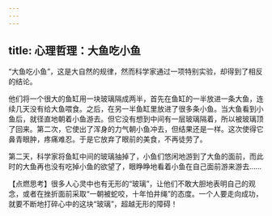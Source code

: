 ```yaml
---
---
---
```

title: 心理哲理：大鱼吃小鱼
---



“大鱼吃小鱼”，这是大自然的规律，然而科学家通过一项特别实验，却得到了相反的结论。

他们将一个很大的鱼缸用一块玻璃隔成两半，首先在鱼缸的一半放进一条大鱼，连续几天没有给大鱼喂食。之后，在另一半鱼缸里放进了很多条小鱼。当大鱼看到小鱼后，就径直地朝着小鱼游去。但它没有想到中间有一层玻璃隔着，所以被玻璃顶了回来。第二次，它使出了浑身的力气朝小鱼冲去，但结果还是一样。这次使得它鼻青眼肿，疼痛难忍。于是它放弃了眼前的美食，不再徒劳了。

第二天，科学家将鱼缸中间的玻璃抽掉了，小鱼们悠闲地游到了大鱼的面前，而此时的大鱼再也没有吃掉小鱼的欲望了，眼睁睁地看着小鱼在自己面前游来游去……

【点燃思考】很多人心灵中也有无形的“玻璃”，让他们不敢大胆地表明自己的观念，或者在挫折面前采取“一朝被蛇咬，十年怕井绳”的态度。一个人要走向成功，就要不断地打碎心中的这块“玻璃”，超越无形的障碍！